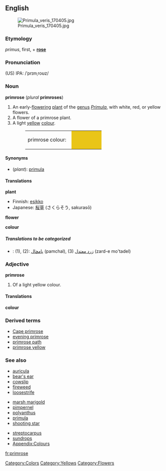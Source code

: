 {{Wikipedia}}
==English==
[[Image:Primula veris 170405.jpg|thumb]]
===Etymology===
{{L.}} ''primus'', first, + '''[[rose]]'''
===Pronunciation===
(US) IPA: /ˈprɪmˌroʊz/

===Noun===
'''primrose''' (''plural'' '''primroses''')

#An early-[[flower]]ing [[plant]] of the [[genus]] ''[[Primula]]'', with white, red, or yellow flowers.
#A flower of a primrose plant.
#A light [[yellow]] [[colour]].
#:<table><tr><td>primrose colour: &nbsp;</td><td bgcolor="#E9C518" width="80">&nbsp; </td></tr></table>

====Synonyms====
*(''plant''): [[primula]]

====Translations====
'''plant'''

{{top}}
*Finnish: [[esikko]]
*Japanese: [[桜草]] (さくらそう, sakurasō)
{{mid}}
{{bottom}}

'''flower'''
{{top}}
{{mid}}
{{bottom}}

'''colour'''
{{top}}
{{mid}}
{{bottom}}

=====Translations to be categorized=====
{{checktrans}}
<!--Remove this section once all of the translations below have been moved into the tables above.-->
*{{ttbc|Persian}}: (1), (2): [[پامچال]] (pamchal), (3) [[زرد معتدل]] (zard-e mo'tadel)

===Adjective===
'''primrose'''

#Of a light yellow colour.

====Translations====
'''colour'''
{{top}}
{{mid}}
{{bottom}}

===Derived terms===
*[[Cape primrose]]
*[[evening primrose]]
*[[primrose path]]
*[[primrose yellow]]

===See also===
{{top3}}
*[[auricula]]
*[[bear's ear]]
*[[cowslip]]
*[[fireweed]]
*[[loosestrife]]
{{mid3}}
*[[marsh marigold]]
*[[pimpernel]]
*[[polyanthus]]
*[[primula]]
*[[shooting star]]
{{mid3}}
*[[streptocarpus]]
*[[sundrops]]
*[[Wiktionary_Appendix:Colours|Appendix:Colours]]
{{bottom}}

[[Category:Colors]]
[[Category:Yellows]]
[[Category:Flowers]]
[[fr:primrose]]